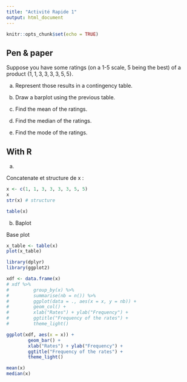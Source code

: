 ```yaml
---
title: "Activité Rapide 1"
output: html_document
---
```


```r
knitr::opts_chunk$set(echo = TRUE)
```

## Pen & paper

Suppose you have some ratings (on a 1-5 scale, 5 being the best) of a product $\{1, 1, 3, 3, 3, 3, 5, 5 \}$.

a) Represent those results in a contingency table.

b) Draw a barplot using the previous table.

c) Find the mean of the ratings.

d) Find the median of the ratings.

e) Find the mode of the ratings.


## With R

a) 

Concatenate et structure de x :

```r
x <- c(1, 1, 3, 3, 3, 3, 5, 5)
x
str(x) # structure

table(x)
```

b) Baplot

Base plot

```r
x_table <- table(x)
plot(x_table)
```

```r
library(dplyr)
library(ggplot2)

xdf <- data.frame(x)
# xdf %>%
#         group_by(x) %>% 
#         summarise(nb = n()) %>% 
#         ggplot(data = ., aes(x = x, y = nb)) +
#         geom_col() +
#         xlab("Rates") + ylab("Frequency") +
#         ggtitle("Frequency of the rates") +
#         theme_light()

ggplot(xdf, aes(x = x)) + 
        geom_bar() +
        xlab("Rates") + ylab("Frequency") +
        ggtitle("Frequency of the rates") +
        theme_light()
```

```r
mean(x)
median(x)
```

